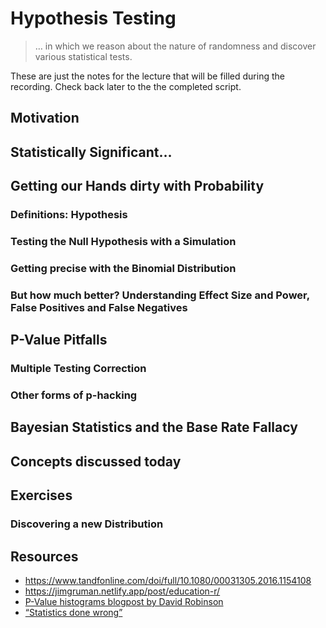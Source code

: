 # Hypothesis Testing

> ... in which we reason about the nature of randomness and
  discover various statistical tests.

::: { .alert .alert-info}
These are just the notes for the lecture that
will be filled during the recording.
Check back later to the the completed script.
:::

<!-- ::: {.video-container} -->
<!-- <iframe class="video" src="https://www.youtube.com/embed/lwnZaHczseA" allowfullscreen></iframe> -->
<!-- ::: -->

## Motivation

## Statistically Significant...

## Getting our Hands dirty with Probability

### Definitions: Hypothesis

### Testing the Null Hypothesis with a Simulation

### Getting precise with the Binomial Distribution

### But how much better? Understanding Effect Size and Power, False Positives and False Negatives

## P-Value Pitfalls

### Multiple Testing Correction

### Other forms of p-hacking

## Bayesian Statistics and the Base Rate Fallacy

## Concepts discussed today

## Exercises

### Discovering a new Distribution

## Resources

- <https://www.tandfonline.com/doi/full/10.1080/00031305.2016.1154108>
- <https://jimgruman.netlify.app/post/education-r/>
- [P-Value histograms blogpost by David Robinson](http://varianceexplained.org/statistics/interpreting-pvalue-histogram/)
- ["Statistics done wrong"](https://www.statisticsdonewrong.com/)


